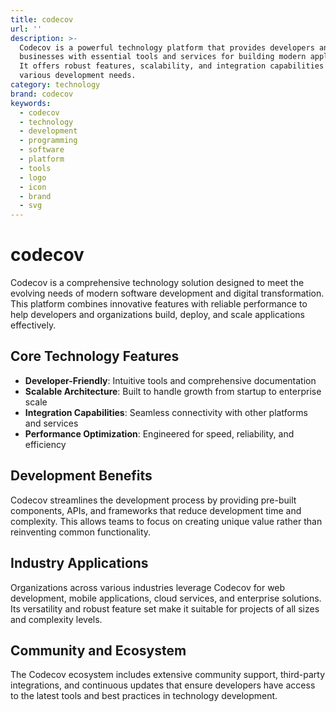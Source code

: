 ```yaml
---
title: codecov
url: ''
description: >-
  Codecov is a powerful technology platform that provides developers and
  businesses with essential tools and services for building modern applications.
  It offers robust features, scalability, and integration capabilities for
  various development needs.
category: technology
brand: codecov
keywords:
  - codecov
  - technology
  - development
  - programming
  - software
  - platform
  - tools
  - logo
  - icon
  - brand
  - svg
---
```


# codecov

Codecov is a comprehensive technology solution designed to meet the evolving needs of modern software development and digital transformation. This platform combines innovative features with reliable performance to help developers and organizations build, deploy, and scale applications effectively.

## Core Technology Features

- **Developer-Friendly**: Intuitive tools and comprehensive documentation
- **Scalable Architecture**: Built to handle growth from startup to enterprise scale
- **Integration Capabilities**: Seamless connectivity with other platforms and services
- **Performance Optimization**: Engineered for speed, reliability, and efficiency

## Development Benefits

Codecov streamlines the development process by providing pre-built components, APIs, and frameworks that reduce development time and complexity. This allows teams to focus on creating unique value rather than reinventing common functionality.

## Industry Applications

Organizations across various industries leverage Codecov for web development, mobile applications, cloud services, and enterprise solutions. Its versatility and robust feature set make it suitable for projects of all sizes and complexity levels.

## Community and Ecosystem

The Codecov ecosystem includes extensive community support, third-party integrations, and continuous updates that ensure developers have access to the latest tools and best practices in technology development.
